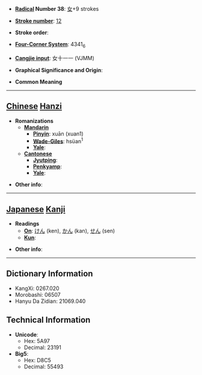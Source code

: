 * '''[[Wiktionary:Chinese radical index| Radical]] Number 38''': [[Wiktionary:Chinese radical index 女|女]]+9 strokes

* '''[[Wiktionary:Chinese total strokes index|Stroke number]]''': [[Wiktionary:Chinese total strokes index 12|12]]

* '''Stroke order''': 

* '''[[Wiktionary:Chinese four corner index|Four-Corner System]]''': 4341<sub>6</sub>

* '''[[Wiktionary:Chinese Cangjie index|Cangjie input]]''': 女十一一 (VJMM)

* '''Graphical Significance and Origin''': 

* '''Common Meaning'''

----

== [[Chinese]] [[Hanzi]] ==

* '''Romanizations'''
** '''[[Mandarin]]'''
*** '''[[Pinyin]]''': xuān (xuan1)
*** '''[[Wade-Giles]]''': hsüan<sup>1</sup>
*** '''[[Yale]]''': 
** '''[[Cantonese]]'''
*** '''[[Jyutping]]''':
*** '''[[Penkyamp]]''': 
*** '''[[Yale]]''': 

* '''Other info''': 

----

== [[Japanese]] [[Kanji]] ==

* '''Readings'''
** '''[[On]]''': [[けん]] (ken), [[かん]] (kan), [[せん]] (sen)
** '''[[Kun]]''': 

* '''Other info''':  

----

== Dictionary Information ==

* KangXi: 0267.020
* Morobashi: 06507
* Hanyu Da Zidian: 21069.040

== Technical Information ==

* '''Unicode''':
** Hex: 5A97
** Decimal: 23191
* '''Big5''':
** Hex: D8C5
** Decimal: 55493